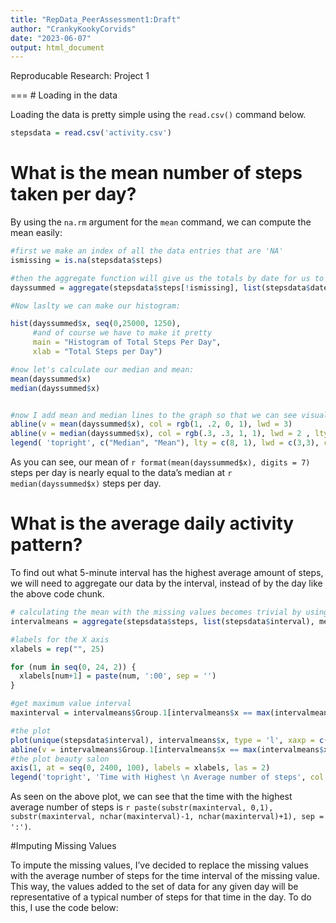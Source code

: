 ```yaml
---
title: "RepData_PeerAssessment1:Draft"
author: "CrankyKookyCorvids"
date: "2023-06-07"
output: html_document
---
```


Reproducable Research: Project 1

===
# Loading in the data

Loading the data is pretty simple using the `read.csv()` command below.

```r
stepsdata = read.csv('activity.csv')
```

# What is the mean number of steps taken per day?

By using the `na.rm` argument for the `mean` command, we can compute the mean easily:

```r
#first we make an index of all the data entries that are 'NA'
ismissing = is.na(stepsdata$steps)

#then the aggregate function will give us the totals by date for us to average.
dayssummed = aggregate(stepsdata$steps[!ismissing], list(stepsdata$date[!ismissing]), sum, na.rm = TRUE)

#Now laslty we can make our histogram:

hist(dayssummed$x, seq(0,25000, 1250),
     #and of course we have to make it pretty
     main = "Histogram of Total Steps Per Day",
     xlab = "Total Steps per Day")

#now let's calculate our median and mean:
mean(dayssummed$x)
median(dayssummed$x)


#now I add mean and median lines to the graph so that we can see visually where they lie
abline(v = mean(dayssummed$x), col = rgb(1, .2, 0, 1), lwd = 3)
abline(v = median(dayssummed$x), col = rgb(.3, .3, 1, 1), lwd = 2 , lty = 8)
legend( 'topright', c("Median", "Mean"), lty = c(8, 1), lwd = c(3,3), col = c(rgb(.3, .3, 1, 1), rgb(1, .2, 0, 1)))

```

As you can see, our mean of `r format(mean(dayssummed$x), digits = 7)` steps per day is nearly equal to the data's median at `r median(dayssummed$x)` steps per day.

# What is the average daily activity pattern?

To find out what 5-minute interval has the highest average amount of steps, we will need to aggregate our data by the interval, instead of by the day like the above code chunk.

```r
# calculating the mean with the missing values becomes trivial by using the "na.rm" parameter
intervalmeans = aggregate(stepsdata$steps, list(stepsdata$interval), mean, na.rm = TRUE)

#labels for the X axis
xlabels = rep("", 25)

for (num in seq(0, 24, 2)) {
  xlabels[num+1] = paste(num, ':00', sep = '') 
}

#get maximum value interval
maxinterval = intervalmeans$Group.1[intervalmeans$x == max(intervalmeans$x)]

#the plot
plot(unique(stepsdata$interval), intervalmeans$x, type = 'l', xaxp = c(0, 2400, 25), xaxt = 'n', xlab = "Time (Military Format)", main = "Time of Day versus Average Number of Steps", ylab = "Average number of steps in 5-minute interval", col = 'blue')
abline(v = intervalmeans$Group.1[intervalmeans$x == max(intervalmeans$x)], lwd = 2, col = 'red')
#the plot beauty salon
axis(1, at = seq(0, 2400, 100), labels = xlabels, las = 2)
legend('topright', 'Time with Highest \n Average number of steps', col = 'red' ,lwd = 2)
```

As seen on the above plot, we can see that the time with the highest average number of steps is `r paste(substr(maxinterval, 0,1), substr(maxinterval, nchar(maxinterval)-1, nchar(maxinterval)+1), sep = ':')`.

#Imputing Missing Values

To impute the missing values, I've decided to replace the missing values with the average number of steps for the time interval of the missing value. This way, the values added to the set of data for any given day will be representative of a typical number of steps for that time in the day. To do this, I use the code below:

```r

```